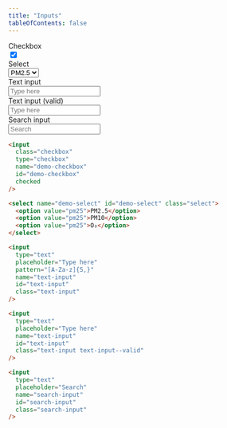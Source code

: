 ```yaml
---
title: "Inputs"
tableOfContents: false
---
```


<div class="inputs-wrapper">
  <div>Checkbox</div>
  <div>
    <input
      class="checkbox"
      type="checkbox"
      name="demo-checkbox"
      id="demo-checkbox"
      checked
    />
  </div>
  <div>Select</div>
  <div>
    <select name="demo-select" id="demo-select" class="select">
      <option value="pm25">PM2.5</option>
      <option value="pm25">PM10</option>
      <option value="pm25">O₃</option>
    </select>
  </div>
  <div>Text input</div>
  <div>
    <input
      type="text"
      placeholder="Type here"
      pattern="[A-Za-z]{5,}"
      name="text-input"
      id="text-input"
      class="text-input"
    />
  </div>
  <div>Text input (valid)</div>
  <div>
    <input
      type="text"
      placeholder="Type here"
      name="text-input"
      id="text-input"
      class="text-input text-input--valid"
    />
  </div>
  <div>Search input</div>
  <div>
    <input
      type="text"
      placeholder="Search"
      name="search-input"
      id="search-input"
      class="search-input"
    />
  </div>
</div>

```html
<input
  class="checkbox"
  type="checkbox"
  name="demo-checkbox"
  id="demo-checkbox"
  checked
/>

<select name="demo-select" id="demo-select" class="select">
  <option value="pm25">PM2.5</option>
  <option value="pm25">PM10</option>
  <option value="pm25">O₃</option>
</select>

<input
  type="text"
  placeholder="Type here"
  pattern="[A-Za-z]{5,}"
  name="text-input"
  id="text-input"
  class="text-input"
/>

<input
  type="text"
  placeholder="Type here"
  name="text-input"
  id="text-input"
  class="text-input text-input--valid"
/>

<input
  type="text"
  placeholder="Search"
  name="search-input"
  id="search-input"
  class="search-input"
/>
```

